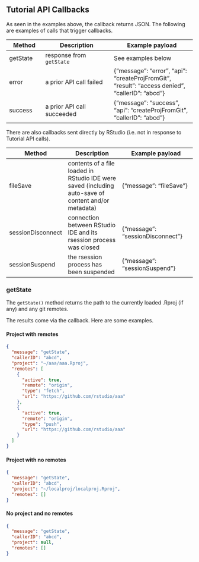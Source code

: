 ## Tutorial API Callbacks

As seen in the examples above, the callback returns JSON. The following are examples of calls that trigger callbacks.

Method                   | Description                                   | Example payload
------------------------ | --------------------------------------------- | -----------------------------------------------------
getState | response from `getState` | See examples below
error | a prior API call failed | {"message": "error", "api": "createProjFromGit", "result": "access denied", "callerID": "abcd"}
success | a prior API call succeeded | {"message": "success", "api": "createProjFromGit", "callerID": "abcd"}

There are also callbacks sent directly by RStudio (i.e. not in response to Tutorial API calls).

Method                   | Description                                   | Example payload
------------------------ | --------------------------------------------- | -----------------------------------------------------
fileSave | contents of a file loaded in RStudio IDE were saved (including auto-save of content and/or metadata) | {"message": "fileSave"}
sessionDisconnect | connection between RStudio IDE and its rsession process was closed | {"message": "sessionDisconnect"}
sessionSuspend | the rsession process has been suspended | {"message": "sessionSuspend"}

### getState

The `getState()` method returns the path to the currently loaded .Rproj (if any) and any git remotes.

The results come via the callback. Here are some examples.

#### Project with remotes
```json
{
  "message": "getState",
  "callerID": "abcd",
  "project": "~/aaa/aaa.Rproj",
  "remotes": [
    {
      "active": true,
      "remote": "origin",
      "type": "fetch",
      "url": "https://github.com/rstudio/aaa"
    },
    {
      "active": true,
      "remote": "origin",
      "type": "push",
      "url": "https://github.com/rstudio/aaa"
    }
  ]
}
```
#### Project with no remotes
```json
{
  "message": "getState",
  "callerID": "abcd",
  "project": "~/localproj/localproj.Rproj",
  "remotes": []
}
```

#### No project and no remotes
```json
{
  "message": "getState",
  "callerID": "abcd",
  "project": null,
  "remotes": []
}
```
